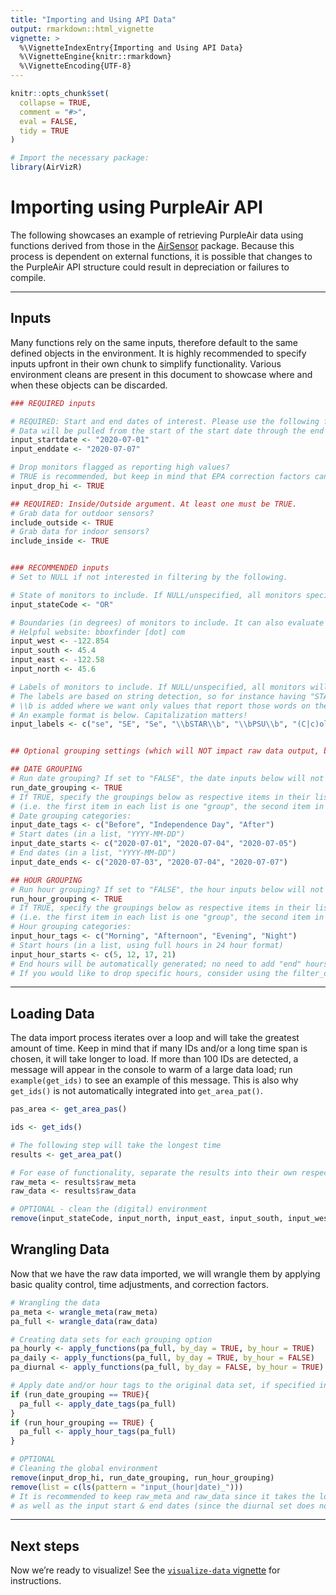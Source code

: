 ```yaml
---
title: "Importing and Using API Data"
output: rmarkdown::html_vignette
vignette: >
  %\VignetteIndexEntry{Importing and Using API Data}
  %\VignetteEngine{knitr::rmarkdown}
  %\VignetteEncoding{UTF-8}
---
```


```r
knitr::opts_chunk$set(
  collapse = TRUE,
  comment = "#>",
  eval = FALSE,
  tidy = TRUE
)
```

```r
# Import the necessary package:
library(AirVizR)
```

# Importing using PurpleAir API

The following showcases an example of retrieving PurpleAir data using functions derived from those in the [AirSensor](https://github.com/MazamaScience/AirSensor/) package.
Because this process is dependent on external functions, it is possible that changes to the PurpleAir API structure could result in depreciation or failures to compile.

---

## Inputs

Many functions rely on the same inputs, therefore default to the same defined objects in the environment.
It is highly recommended to specify inputs upfront in their own chunk to simplify functionality.
Various environment cleans are present in this document to showcase where and when these objects can be discarded.

```r
### REQUIRED inputs

# REQUIRED: Start and end dates of interest. Please use the following format: "YYYY-MM-DD", with leading zeros where appropriate
# Data will be pulled from the start of the start date through the end of the end date
input_startdate <- "2020-07-01"
input_enddate <- "2020-07-07"

# Drop monitors flagged as reporting high values?
# TRUE is recommended, but keep in mind that EPA correction factors can account for high values and A/B monitor disparity
input_drop_hi <- TRUE

## REQUIRED: Inside/Outside argument. At least one must be TRUE.
# Grab data for outdoor sensors?
include_outside <- TRUE
# Grab data for indoor sensors?
include_inside <- TRUE


### RECOMMENDED inputs
# Set to NULL if not interested in filtering by the following.

# State of monitors to include. If NULL/unspecified, all monitors specified in the above boundaries will be included regardless of state
input_stateCode <- "OR"

# Boundaries (in degrees) of monitors to include. It can also evaluate n/s or e/w pairs of bounds individually.
# Helpful website: bboxfinder [dot] com
input_west <- -122.854
input_south <- 45.4
input_east <- -122.58
input_north <- 45.6

# Labels of monitors to include. If NULL/unspecified, all monitors will be included.
# The labels are based on string detection, so for instance having "STAR" will pull all that have the word "STAR" in the label.
# \\b is added where we want only values that report those words on their own (ex. STAR Lab and not MYSTARSYSTEM1)
# An example format is below. Capitalization matters!
input_labels <- c("se", "SE", "Se", "\\bSTAR\\b", "\\bPSU\\b", "(C|c)ollege", "(R|r)ow", "Richmond")


## Optional grouping settings (which will NOT impact raw data output, but can be useful when graphing!)

## DATE GROUPING
# Run date grouping? If set to "FALSE", the date inputs below will not matter (but will still appear in the environment)
run_date_grouping <- TRUE
# If TRUE, specify the groupings below as respective items in their lists. Dates that are not included in these ranges will be dropped.
# (i.e. the first item in each list is one "group", the second item in each list is another "group", etc.)
# Date grouping categories:
input_date_tags <- c("Before", "Independence Day", "After")
# Start dates (in a list, "YYYY-MM-DD")
input_date_starts <- c("2020-07-01", "2020-07-04", "2020-07-05")
# End dates (in a list, "YYYY-MM-DD")
input_date_ends <- c("2020-07-03", "2020-07-04", "2020-07-07")

## HOUR GROUPING
# Run hour grouping? If set to "FALSE", the hour inputs below will not matter (but will still appear in the environment)
run_hour_grouping <- TRUE
# If TRUE, specify the groupings below as respective items in their lists
# (i.e. the first item in each list is one "group", the second item in each list is another "group", etc.)
# Hour grouping categories:
input_hour_tags <- c("Morning", "Afternoon", "Evening", "Night")
# Start hours (in a list, using full hours in 24 hour format)
input_hour_starts <- c(5, 12, 17, 21)
# End hours will be automatically generated; no need to add "end" hours. This also means that no hours will be dropped.
# If you would like to drop specific hours, consider using the filter_df() function
```

---

## Loading Data
The data import process iterates over a loop and will take the greatest amount of time. Keep in mind that if many IDs and/or a long time span is chosen, it will take longer to load.
If more than 100 IDs are detected, a message will appear in the console to warm of a large data load; run `example(get_ids)` to see an example of this message. This is also why `get_ids()` is not automatically integrated into `get_area_pat()`.

```r
pas_area <- get_area_pas()

ids <- get_ids()

# The following step will take the longest time
results <- get_area_pat()

# For ease of functionality, separate the results into their own respective files
raw_meta <- results$raw_meta
raw_data <- results$raw_data
```

```r
# OPTIONAL - clean the (digital) environment
remove(input_stateCode, input_north, input_east, input_south, input_west, input_labels, ids, pas_area, results, include_inside, include_outside)
```


## Wrangling Data
Now that we have the raw data imported, we will wrangle them by applying basic quality control, time adjustments, and correction factors.

```r
# Wrangling the data
pa_meta <- wrangle_meta(raw_meta)
pa_full <- wrangle_data(raw_data)

# Creating data sets for each grouping option
pa_hourly <- apply_functions(pa_full, by_day = TRUE, by_hour = TRUE)
pa_daily <- apply_functions(pa_full, by_day = TRUE, by_hour = FALSE)
pa_diurnal <- apply_functions(pa_full, by_day = FALSE, by_hour = TRUE)

# Apply date and/or hour tags to the original data set, if specified in the inputs
if (run_date_grouping == TRUE){
  pa_full <- apply_date_tags(pa_full)
}
if (run_hour_grouping == TRUE) {
  pa_full <- apply_hour_tags(pa_full)
}
```

```r
# OPTIONAL
# Cleaning the global environment
remove(input_drop_hi, run_date_grouping, run_hour_grouping)
remove(list = c(ls(pattern = "input_(hour|date)_")))
# It is recommended to keep raw_meta and raw_data since it takes the longest to load,
# as well as the input start & end dates (since the diurnal set does not contain date information)
```

---

## Next steps

Now we're ready to visualize! See the [`visualize-data` vignette](visualize-data.html) for instructions.
